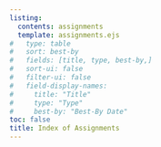 ```yaml
---
listing: 
  contents: assignments
  template: assignments.ejs
#   type: table
#   sort: best-by
#   fields: [title, type, best-by,]
#   sort-ui: false
#   filter-ui: false
#   field-display-names: 
#     title: "Title"
#     type: "Type"
#     best-by: "Best-By Date"
toc: false
title: Index of Assignments
---
```

               